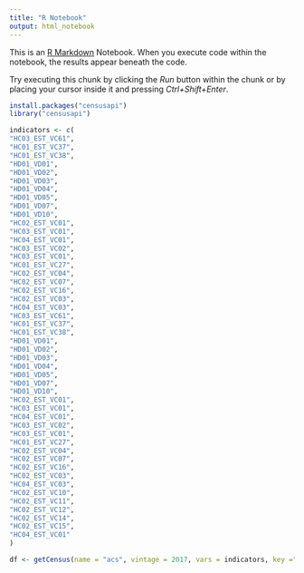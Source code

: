 ```yaml
---
title: "R Notebook"
output: html_notebook
---
```


This is an [R Markdown](http://rmarkdown.rstudio.com) Notebook. When you execute code within the notebook, the results appear beneath the code. 

Try executing this chunk by clicking the *Run* button within the chunk or by placing your cursor inside it and pressing *Ctrl+Shift+Enter*. 

```r
install.packages("censusapi")
library("censusapi")
```

```r
indicators <- c(
"HC03_EST_VC61",
"HC01_EST_VC37",
"HC01_EST_VC38",
"HD01_VD01",
"HD01_VD02",
"HD01_VD03",
"HD01_VD04",
"HD01_VD05",
"HD01_VD07",
"HD01_VD10",
"HC02_EST_VC01",
"HC03_EST_VC01",
"HC04_EST_VC01",
"HC03_EST_VC02",
"HC03_EST_VC01",
"HC01_EST_VC27",
"HC02_EST_VC04",
"HC02_EST_VC07",
"HC02_EST_VC16",
"HC02_EST_VC03",
"HC04_EST_VC03",
"HC03_EST_VC61",
"HC01_EST_VC37",
"HC01_EST_VC38",
"HD01_VD01",
"HD01_VD02",
"HD01_VD03",
"HD01_VD04",
"HD01_VD05",
"HD01_VD07",
"HD01_VD10",
"HC02_EST_VC01",
"HC03_EST_VC01",
"HC04_EST_VC01",
"HC03_EST_VC02",
"HC03_EST_VC01",
"HC01_EST_VC27",
"HC02_EST_VC04",
"HC02_EST_VC07",
"HC02_EST_VC16",
"HC02_EST_VC03",
"HC04_EST_VC03",
"HC02_EST_VC10",
"HC02_EST_VC11",
"HC02_EST_VC12",
"HC02_EST_VC14",
"HC02_EST_VC15",
"HC04_EST_VC01"
)

df <- getCensus(name = "acs", vintage = 2017, vars = indicators, key ="")
```

